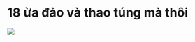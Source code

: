 # 18 ừa đảo và thao túng mà thôi {-}

![](~/Library/CloudStorage/OneDrive-UW/VietMisinfoResearch/changing-tides/content-vn/changingTides-17.jpg)
